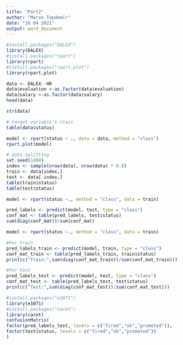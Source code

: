 ---
title: "Part2"
author: "Merve Topdemir"
date: "16 04 2021"
output: word_document
---

```{r}
#install.packages("DALEX") 
library(DALEX)
#install.packages("rpart")
library(rpart)
#install.packages("rpart.plot")
library(rpart.plot)
```

```{r}
data <- DALEX::HR 
data$evaluation <-as.factor(data$evaluation) 
data$salary <-as.factor(data$salary) 
head(data)
```

```{r}
str(data)
```

```{r}
# target variable's class
table(data$status)
```
```{r}
model <- rpart(status ~ ., data = data, method = "class")
rpart.plot(model)

```

```{r}
# data splitting
set.seed(1408)
index <- sample(nrow(data), nrow(data) * 0.8)
train <- data[index,]
test <- data[-index,]
table(train$status)
table(test$status)
```
```{r}

model <- rpart(status ~., method = "class", data = train)

pred_labels <- predict(model, test, type = "class")
conf_mat <- table(pred_labels, test$status)
sum(diag(conf_mat))/sum(conf_mat)

```
```{r}

model <- rpart(status ~., method = "class", data = train)

#For train
pred_labels_train <- predict(model, train, type = "class")
conf_mat_train <- table(pred_labels_train, train$status)
print(c("Train:",sum(diag(conf_mat_train))/sum(conf_mat_train)))

#For test
pred_labels_test <- predict(model, test, type = "class")
conf_mat_test <- table(pred_labels_test, test$status)
print(c("Test:",sum(diag(conf_mat_test))/sum(conf_mat_test)))

```

```{r}
#install.packages("e1071")
library(e1071)
#install.packages("caret")
library(caret)
confusionMatrix(
factor(pred_labels_test, levels = c("fired","ok","promoted")),
factor(test$status, levels = c("fired","ok","promoted"))
)

```


